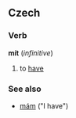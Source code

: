 == Czech ==
=== Verb ===
'''mít''' (''infinitive'')
# to [[have]]

=== See also ===
* [[mám]] ("I have")
